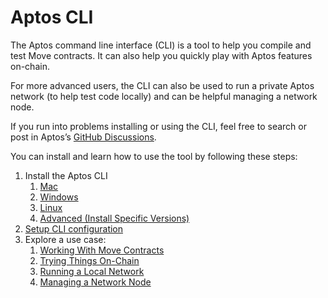 # Aptos CLI

The Aptos command line interface (CLI) is a tool to help you compile and test Move contracts. It can also help you quickly play with Aptos features on-chain.

For more advanced users, the CLI can also be used to run a private Aptos network (to help test code locally) and can be helpful managing a network node.

If you run into problems installing or using the CLI, feel free to search or post in Aptos’s [GitHub Discussions](https://github.com/aptos-labs/aptos-developer-discussions/discussions).

You can install and learn how to use the tool by following these steps:

1. Install the Aptos CLI
   1. [Mac](cli/install-cli/install-cli-mac.mdx)
   2. [Windows](cli/install-cli/install-cli-windows.mdx)
   3. [Linux](cli/install-cli/install-cli-linux.mdx)
   4. [Advanced (Install Specific Versions)](cli/install-cli/install-cli-specific-version.mdx)
2. [Setup CLI configuration](cli/cli-configuration.mdx)
3. Explore a use case:
   1. [Working With Move Contracts](cli/use-cli/working-with-move-contracts.mdx)
   2. [Trying Things On-Chain](cli/use-cli/trying-things-on-chain.mdx)
   3. [Running a Local Network](cli/use-cli/running-a-local-network.mdx)
   4. [Managing a Network Node](cli/use-cli/managing-a-network-node.mdx)
